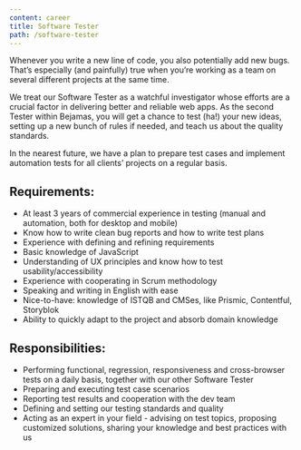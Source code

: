 ```yaml
---
content: career
title: Software Tester
path: /software-tester
---
```


<p className="desc">
  Whenever you write a new line of code, you also potentially add new bugs.
  That’s especially (and painfully) true when you’re working as a team on
  several different projects at the same time.
</p>
We treat our Software Tester as a watchful investigator whose efforts are a crucial
factor in delivering better and reliable web apps. As the second Tester within Bejamas,
you will get a chance to test (ha!) your new ideas, setting up a new bunch of rules
if needed, and teach us about the quality standards.

In the nearest future, we have a plan to prepare test cases and implement automation tests for all clients’ projects on a regular basis.

<h2 id="requirements">Requirements:</h2>

- At least 3 years of commercial experience in testing (manual and automation, both for desktop and mobile)
- Know how to write clean bug reports and how to write test plans
- Experience with defining and refining requirements
- Basic knowledge of JavaScript
- Understanding of UX principles and know how to test usability/accessibility
- Experience with cooperating in Scrum methodology
- Speaking and writing in English with ease
- Nice-to-have: knowledge of ISTQB and CMSes, like Prismic, Contentful, Storyblok
- Ability to quickly adapt to the project and absorb domain knowledge

## Responsibilities:

- Performing functional, regression, responsiveness and cross-browser tests on a daily basis, together with our other Software Tester
- Preparing and executing test case scenarios
- Reporting test results and cooperation with the dev team
- Defining and setting our testing standards and quality
- Acting as an expert in your field - advising on test topics, proposing customized solutions, sharing your knowledge and best practices with us
